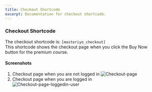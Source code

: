 ```yaml
---
title: Checkout Shortcode
excerpt: Documentation for checkout shortcode.
---
```


### Checkout Shortcode
The checkout shortcode is:  `[masteriyo_checkout]`
</br>This shortcode shows the checkout page when you click the Buy Now button for the premium course.
#### Screenshots
1. Checkout page when you are not logged in 
![Checkout-page](https://user-images.githubusercontent.com/24367265/185084932-3574b881-86bd-4ca8-9347-53b9b1427b99.png)
2. Checkout page when you are logged in 
![Checkout-page-loggedin-user](https://user-images.githubusercontent.com/24367265/185085089-f193ac9c-60ad-4984-a824-3b0f53fdc130.png)
